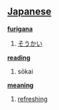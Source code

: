 == [[Japanese]] ==                                          

'''[[furigana]]'''
# [[そうかい]]

'''[[reading]]'''
# sōkai

'''[[meaning]]'''
# [[refreshing]]